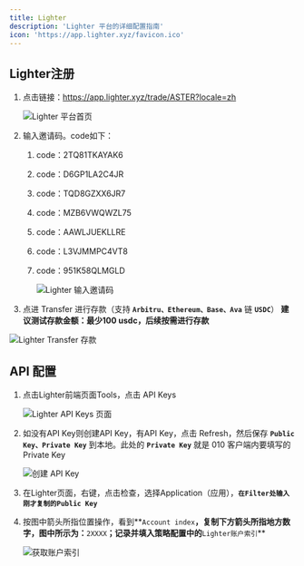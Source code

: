 ```yaml
---
title: Lighter
description: 'Lighter 平台的详细配置指南'
icon: 'https://app.lighter.xyz/favicon.ico'
---
```


## Lighter注册

1. 点击链接：https://app.lighter.xyz/trade/ASTER?locale=zh

    <img src="/images/lighter/001.png" alt="Lighter 平台首页" />

2. 输入邀请码。code如下：
    1. code：2TQ81TKAYAK6
    2. code：D6GP1LA2C4JR
    3. code：TQD8GZXX6JR7
    4. code：MZB6VWQWZL75
    5. code：AAWLJUEKLLRE
    6. code：L3VJMMPC4VT8
    7. code：951K58QLMGLD

        <img src="/images/lighter/002.png" alt="Lighter 输入邀请码" />

3. 点进 Transfer 进行存款（支持 **`Arbitru、Ethereum、Base、Ava`** 链 **`USDC`**）
**建议测试存款金额：最少100 usdc，后续按需进行存款**

<img src="/images/lighter/003.png" alt="Lighter Transfer 存款" />

## API 配置

1. 点击Lighter前端页面Tools，点击 API Keys

   <img src="/images/lighter/004.png" alt="Lighter API Keys 页面" />

2. 如没有API Key则创建API Key，有API Key，点击 Refresh，然后保存 **`Public Key、Private Key`** 到本地。此处的 **`Private Key`** 就是 010 客户端内要填写的 Private Key

   <img src="/images/lighter/005.png" alt="创建 API Key" />

3. 在Lighter页面，右键，点击检查，选择Application（应用），**`在Filter处输入刚才复制的Public Key`**

4. 按图中箭头所指位置操作，看到**`Account index`**，复制下方箭头所指地方数字，图中所示为：**`2XXXX`**；记录并填入策略配置中的**`Lighter账户索引`**

   <img src="/images/lighter/006.png" alt="获取账户索引" />